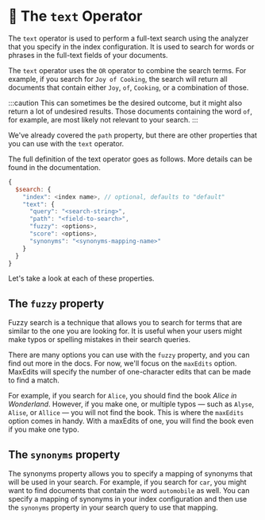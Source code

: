 # 📘 The `text` Operator

The `text` operator is used to perform a full-text search using the analyzer that you specify in the index configuration. It is used to search for words or phrases in the full-text fields of your documents.

The `text` operator uses the `OR` operator to combine the search terms. For example, if you search for `Joy of Cooking`, the search will return all documents that contain either `Joy`, `of`, `Cooking`, or a combination of those.

:::caution
This can sometimes be the desired outcome, but it might also return a lot of undesired results. Those documents containing the word `of`, for example, are most likely not relevant to your search.
:::

We've already covered the `path` property, but there are other properties that you can use with the `text` operator.

The full definition of the text operator goes as follows. More details can be found in the <Link to="https://www.mongodb.com/docs/atlas/atlas-search/text/">documentation</Link>.

```js
{
  $search: {
    "index": <index name>, // optional, defaults to "default"
    "text": {
      "query": "<search-string>",
      "path": "<field-to-search>",
      "fuzzy": <options>,
      "score": <options>,
      "synonyms": "<synonyms-mapping-name>"
    }
  }
}
```

Let's take a look at each of these properties.

## The `fuzzy` property

Fuzzy search is a technique that allows you to search for terms that are similar to the one you are looking for. It is useful when your users might make typos or spelling mistakes in their search queries.

There are many options you can use with the `fuzzy` property, and you can find out more in the docs. For now, we'll focus on the `maxEdits` option. MaxEdits will specify the number of one-character edits that can be made to find a match.

For example, if you search for `Alice`, you should find the book _Alice in Wonderland_. However, if you make one, or multiple typos — such as `Alyse`, `Alise`, or `Allice` — you will not find the book. This is where the `maxEdits` option comes in handy. With a maxEdits of one, you will find the book even if you make one typo.

## The `synonyms` property

The synonyms property allows you to specify a mapping of synonyms that will be used in your search. For example, if you search for `car`, you might want to find documents that contain the word `automobile` as well. You can specify a mapping of synonyms in your index configuration and then use the `synonyms` property in your search query to use that mapping.

